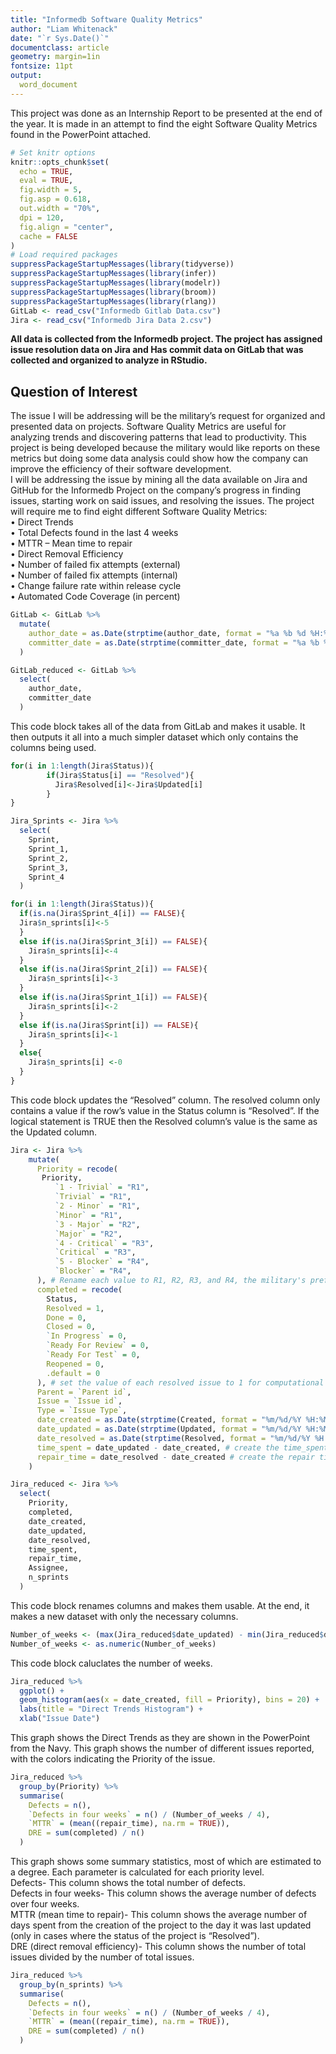 ```yaml
---
title: "Informedb Software Quality Metrics"
author: "Liam Whitenack"
date: "`r Sys.Date()`"
documentclass: article
geometry: margin=1in
fontsize: 11pt
output:
  word_document
---
```


This project was done as an Internship Report to be presented at the end of the year. It is made in an attempt to find the eight Software Quality Metrics found in the PowerPoint attached. 

```r
# Set knitr options
knitr::opts_chunk$set(
  echo = TRUE,
  eval = TRUE,
  fig.width = 5,
  fig.asp = 0.618,
  out.width = "70%",
  dpi = 120,
  fig.align = "center",
  cache = FALSE
)
# Load required packages
suppressPackageStartupMessages(library(tidyverse))
suppressPackageStartupMessages(library(infer))
suppressPackageStartupMessages(library(modelr))
suppressPackageStartupMessages(library(broom))
suppressPackageStartupMessages(library(rlang))
GitLab <- read_csv("Informedb Gitlab Data.csv")
Jira <- read_csv("Informedb Jira Data 2.csv")
```

**All data is collected from the Informedb project. The project has assigned issue resolution data on Jira and Has commit data on GitLab that was collected and organized to analyze in RStudio.**  

## Question of Interest  
The issue I will be addressing will be the military’s request for organized and presented data on projects. Software Quality Metrics are useful for analyzing trends and discovering patterns that lead to productivity. This project is being developed because the military would like reports on these metrics but doing some data analysis could show how the company can improve the efficiency of their software development.  
I will be addressing the issue by mining all the data available on Jira and GitHub for the Informedb Project on the company’s progress in finding issues, starting work on said issues, and resolving the issues. The project will require me to find eight different Software Quality Metrics:  
•	Direct Trends  
•	Total Defects found in the last 4 weeks  
•	MTTR – Mean time to repair  
•	Direct Removal Efficiency  
•	Number of failed fix attempts (external)  
•	Number of failed fix attempts (internal)  
•	Change failure rate within release cycle  
•	Automated Code Coverage (in percent)  

```r
GitLab <- GitLab %>%
  mutate(
    author_date = as.Date(strptime(author_date, format = "%a %b %d %H:%M:%S %Y")),
    committer_date = as.Date(strptime(committer_date, format = "%a %b %d %H:%M:%S %Y")) # read columns as dates instead of characters
  )

GitLab_reduced <- GitLab %>%
  select(
    author_date,
    committer_date
  )
```
This code block takes all of the data from GitLab and makes it usable. It then outputs it all into a much simpler dataset which only contains the columns being used. 
```r
for(i in 1:length(Jira$Status)){
        if(Jira$Status[i] == "Resolved"){
          Jira$Resolved[i]<-Jira$Updated[i]
        }
}
```
```r
Jira_Sprints <- Jira %>%
  select(
    Sprint,
    Sprint_1,
    Sprint_2,
    Sprint_3,
    Sprint_4
  )
```

```r
for(i in 1:length(Jira$Status)){
  if(is.na(Jira$Sprint_4[i]) == FALSE){
  Jira$n_sprints[i]<-5
  }
  else if(is.na(Jira$Sprint_3[i]) == FALSE){
    Jira$n_sprints[i]<-4
  }
  else if(is.na(Jira$Sprint_2[i]) == FALSE){
    Jira$n_sprints[i]<-3
  }
  else if(is.na(Jira$Sprint_1[i]) == FALSE){
    Jira$n_sprints[i]<-2
  }
  else if(is.na(Jira$Sprint[i]) == FALSE){
    Jira$n_sprints[i]<-1
  }
  else{
    Jira$n_sprints[i] <-0
  }
}
```
This code block updates the "Resolved" column. The resolved column only contains a value if the row's value in the Status column is "Resolved". If the logical statement is TRUE then the Resolved column's value is the same as the Updated column.
```r
Jira <- Jira %>%
    mutate(
      Priority = recode(
       Priority,
          `1 - Trivial` = "R1",
          `Trivial` = "R1",
          `2 - Minor` = "R1",
          `Minor` = "R1",
          `3 - Major` = "R2",
          `Major` = "R2",
          `4 - Critical` = "R3",
          `Critical` = "R3",
          `5 - Blocker` = "R4",
          `Blocker` = "R4",
      ), # Rename each value to R1, R2, R3, and R4, the military's preferred terms.
      completed = recode(
        Status,
        Resolved = 1,
        Done = 0,
        Closed = 0,
        `In Progress` = 0,
        `Ready For Review` = 0,
        `Ready For Test` = 0,
        Reopened = 0,
        .default = 0
      ), # set the value of each resolved issue to 1 for computational purposes
      Parent = `Parent id`,
      Issue = `Issue id`,
      Type = `Issue Type`,
      date_created = as.Date(strptime(Created, format = "%m/%d/%Y %H:%M")),
      date_updated = as.Date(strptime(Updated, format = "%m/%d/%Y %H:%M")),
      date_resolved = as.Date(strptime(Resolved, format = "%m/%d/%Y %H:%M")), # read columns as dates instead of characters
      time_spent = date_updated - date_created, # create the time_spent parameter, which is computed by finding the difference between the date of creation and last day updated
      repair_time = date_resolved - date_created # create the repair time parameter, which is computed by finding the difference between the date of creation and day resolved
    )
```
```r
Jira_reduced <- Jira %>%
  select(
    Priority,
    completed,
    date_created,
    date_updated,
    date_resolved,
    time_spent,
    repair_time,
    Assignee,
    n_sprints
  )
```
This code block renames columns and makes them usable. At the end, it makes a new dataset with only the necessary columns. 

```r
Number_of_weeks <- (max(Jira_reduced$date_updated) - min(Jira_reduced$date_created))/7
Number_of_weeks <- as.numeric(Number_of_weeks)
```
This code block caluclates the number of weeks.
```r
Jira_reduced %>%
  ggplot() +
  geom_histogram(aes(x = date_created, fill = Priority), bins = 20) +
  labs(title = "Direct Trends Histogram") +
  xlab("Issue Date")
```
This graph shows the Direct Trends as they are shown in the PowerPoint from the Navy. This graph shows the number of different issues reported, with the colors indicating the Priority of the issue. 
```r
Jira_reduced %>%
  group_by(Priority) %>%
  summarise( 
    Defects = n(),
    `Defects in four weeks` = n() / (Number_of_weeks / 4),
    `MTTR` = (mean((repair_time), na.rm = TRUE)),
    DRE = sum(completed) / n()
  )
```
This graph shows some summary statistics, most of which are estimated to a degree. Each parameter is calculated for each priority level.  
Defects- This column shows the total number of defects.  
Defects in four weeks- This column shows the average number of defects over four weeks.  
MTTR (mean time to repair)- This column shows the average number of days spent from the creation of the project to the day it was last updated (only in cases where the status of the project is "Resolved").  
DRE (direct removal efficiency)- This column shows the number of total issues divided by the number of total issues.  

```r
Jira_reduced %>%
  group_by(n_sprints) %>%
  summarise( 
    Defects = n(),
    `Defects in four weeks` = n() / (Number_of_weeks / 4),
    `MTTR` = (mean((repair_time), na.rm = TRUE)),
    DRE = sum(completed) / n()
  )
```


